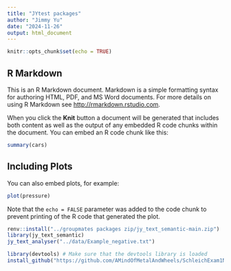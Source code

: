 ```yaml
---
title: "JYtest packages"
author: "Jimmy Yu"
date: "2024-11-26"
output: html_document
---
```


```r
knitr::opts_chunk$set(echo = TRUE)
```

## R Markdown

This is an R Markdown document. Markdown is a simple formatting syntax for authoring HTML, PDF, and MS Word documents. For more details on using R Markdown see <http://rmarkdown.rstudio.com>.

When you click the **Knit** button a document will be generated that includes both content as well as the output of any embedded R code chunks within the document. You can embed an R code chunk like this:

```r
summary(cars)
```

## Including Plots

You can also embed plots, for example:

```r
plot(pressure)
```

Note that the `echo = FALSE` parameter was added to the code chunk to prevent printing of the R code that generated the plot.


```r
renv::install("../groupmates packages zip/jy_text_semantic-main.zip")
library(jy_text_semantic)
jy_text_analyser("../data/Example_negative.txt")
```




```r
library(devtools) # Make sure that the devtools library is loaded
install_github("https://github.com/AMindOfMetalAndWheels/SchleichExam1New.git");
```

